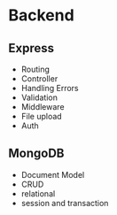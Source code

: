 # Backend

## Express

- Routing
- Controller
- Handling Errors
- Validation
- Middleware
- File upload
- Auth

## MongoDB

- Document Model
- CRUD
- relational
- session and transaction
